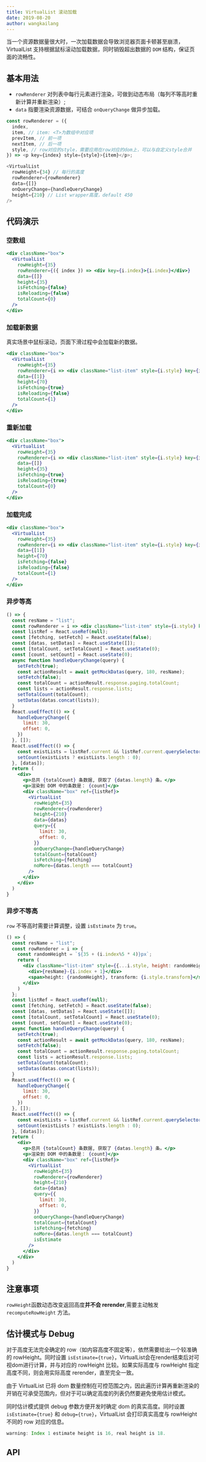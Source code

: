 ```yaml
---
title: VirtualList 滚动加载
date: 2019-08-20
author: wangkailang
---
```


当一个资源数据量很大时，一次加载数据会导致浏览器页面卡顿甚至崩溃，VirtualList 支持根据鼠标滚动加载数据，同时销毁超出数据的 `DOM` 结构，保证页面的流畅性。

## 基本用法
- `rowRenderer` 对列表中每行元素进行渲染，可做到动态布局（每列不等高时重新计算并重新渲染）;
- `data` 指要渲染资源数据，可结合 `onQueryChange` 做异步加载。
```js isShow
const rowRenderer = ({
  index,
  item, // item: <T>为数组中对应项
  prevItem, // 前一项
  nextItem, // 后一项
  style, // row对应的style，需要应用在row对应的dom上，可以与自定义style合并
}) => <p key={index} style={style}>{item}</p>;

<VirtualList
  rowHeight={34} // 每行的高度
  rowRenderer={rowRenderer}
  data={[]}
  onQueryChange={handleQueryChange}
  height={210} // List wrapper高度，default 450
/>
```
## 代码演示

### 空数组
```jsx
<div className="box">
  <VirtualList
    rowHeight={35}
    rowRenderer={({ index }) => <div key={i.index}>{i.index}</div>}
    data={[]}
    height={35}
    isFetching={false}
    isReloading={false}
    totalCount={0}
  />
</div>
```
### 加载新数据
真实场景中鼠标滚动，页面下滑过程中会加载新的数据。
```jsx
<div className="box">
  <VirtualList
    rowHeight={35}
    rowRenderer={i => <div className="list-item" style={i.style} key={i.index}>item-1</div>}
    data={[1]}
    height={70}
    isFetching={true}
    isReloading={false}
    totalCount={1}
  />
</div>
```
### 重新加载
```jsx
<div className="box">
  <VirtualList
    rowHeight={35}
    rowRenderer={i => <div className="list-item" style={i.style} key={i.index}>item-1</div>}
    data={[]}
    height={35}
    isFetching={true}
    isReloading={true}
    totalCount={0}
  />
</div>
```

### 加载完成
```jsx
<div className="box">
  <VirtualList
    rowHeight={35}
    rowRenderer={i => <div className="list-item" style={i.style} key={i.index}>item-1</div>}
    data={[1]}
    height={70}
    isFetching={false}
    isReloading={false}
    totalCount={1}
  />
</div>
```
### 异步等高
```jsx
() => {
  const resName = "list";
  const rowRenderer = i => <div className="list-item" style={i.style} key={i.index}>{resName}-{i.index + 1}</div>;
  const listRef = React.useRef(null);
  const [fetching, setFetch] = React.useState(false);
  const [datas, setDatas] = React.useState([]);
  const [totalCount, setTotalCount] = React.useState(0);
  const [count, setCount] = React.useState(0);
  async function handleQueryChange(query) {
    setFetch(true);
    const actionResult = await getMockDatas(query, 180, resName);
    setFetch(false);
    const totalCount = actionResult.response.paging.totalCount;
    const lists = actionResult.response.lists;
    setTotalCount(totalCount);
    setDatas(datas.concat(lists));
  }
  React.useEffect(() => {
    handleQueryChange({
      limit: 30,
      offset: 0,
    })
  }, []);
  React.useEffect(() => {
    const existLists = listRef.current && listRef.current.querySelectorAll('.VirtualList > *');
    setCount(existLists ? existLists.length : 0);
  }, [datas]);
  return (
    <div>
      <p>总共 {totalCount} 条数据, 获取了 {datas.length} 条。</p>
      <p>渲染到 DOM 中的条数是： {count}</p>
      <div className="box" ref={listRef}>
        <VirtualList
          rowHeight={35}
          rowRenderer={rowRenderer}
          height={210}
          data={datas}
          query={{
            limit: 30,
            offset: 0,
          }}
          onQueryChange={handleQueryChange}
          totalCount={totalCount}
          isFetching={fetching}
          noMore={datas.length === totalCount}
        />
      </div>
    </div>
  )
}
```

### 异步不等高
`row` 不等高时需要计算调整，设置 `isEstimate` 为 `true`。
```jsx
() => {
  const resName = "list";
  const rowRenderer = i => {
    const randomHeight = `${35 + (i.index%5 * 4)}px`;
    return (
      <div className="list-item" style={{...i.style, height: randomHeight}} key={i.index}>
        <div>{resName}-{i.index + 1}</div>
        <span>height: {randomHeight}, transform: {i.style.transform}</span>
      </div>
    )
  };
  const listRef = React.useRef(null);
  const [fetching, setFetch] = React.useState(false);
  const [datas, setDatas] = React.useState([]);
  const [totalCount, setTotalCount] = React.useState(0);
  const [count, setCount] = React.useState(0);
  async function handleQueryChange(query) {
    setFetch(true);
    const actionResult = await getMockDatas(query, 180, resName);
    setFetch(false);
    const totalCount = actionResult.response.paging.totalCount;
    const lists = actionResult.response.lists;
    setTotalCount(totalCount);
    setDatas(datas.concat(lists));
  }
  React.useEffect(() => {
    handleQueryChange({
      limit: 30,
      offset: 0,
    })
  }, []);
  React.useEffect(() => {
    const existLists = listRef.current && listRef.current.querySelectorAll('.VirtualList > *');
    setCount(existLists ? existLists.length : 0);
  }, [datas]);
  return (
    <div>
      <p>总共 {totalCount} 条数据, 获取了 {datas.length} 条。</p>
      <p>渲染到 DOM 中的条数是： {count}</p>
      <div className="box" ref={listRef}>
        <VirtualList
          rowHeight={35}
          rowRenderer={rowRenderer}
          height={210}
          data={datas}
          query={{
            limit: 30,
            offset: 0,
          }}
          onQueryChange={handleQueryChange}
          totalCount={totalCount}
          isFetching={fetching}
          noMore={datas.length === totalCount}
          isEstimate
        />
      </div>
    </div>
  )
}
```

## 注意事项
`rowHeight`函数动态改变返回高度**并不会 rerender**,需要主动触发 `recomputeRowHeight` 方法。

## 估计模式与 Debug
对于高度无法完全确定的 row（如内容高度不固定等），依然需要给出一个较准确的 rowHeight。同时设置 `isEstimate={true}`，VirtualList会在render结束后对可视dom进行计算，并与对应的 rowHeight 比较。如果实际高度与 rowHeight 指定高度不同，则会用实际高度 rerender，直至完全一致。

由于 VirtualList 已将 dom 数量控制在可控范围之内，因此遍历计算再重新渲染的开销在可承受范围内，但对于可以确定高度的列表仍然要避免使用估计模式。

同时估计模式提供 debug 参数方便开发时确定 dom 的真实高度。同时设置 `isEstimate={true}` 和 `debug={true}`，VirtualList 会打印真实高度与 rowHeight 不同的 row 对应的信息。
```js isShow
warning: Index 1 estimate height is 16, real height is 18.
```
## API